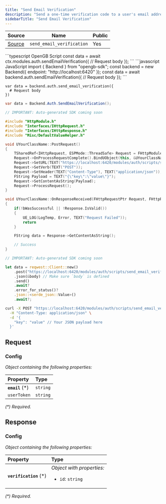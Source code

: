 ```yaml
---
title: "Send Email Verification"
description: "Send a one-time verification code to a user's email address to authenticate them."
sidebarTitle: "Send Email Verification"
---
```


| Source                                                                                                      | Name       | Public     |
| ----------------------------------------------------------------------------------------------------------- | ---------- | ---------- |
| [Source](https://github.com/rivet-gg/opengb-modules/tree/main/modules/auth/scripts/send_email_verification.ts) | `send_email_verification` | Yes |

<RequestExample>
```typescript OpenGB Script
const data = await ctx.modules.auth.sendEmailVerification({
  // Request body
});
```
```javascript JavaScript
import { Backend } from "opengb-sdk";
const backend = new Backend({ endpoint: "http://localhost:6420" });
const data = await backend.auth.sendEmailVerification({
  // Request body
});
```

```gdscript Godot
var data = backend.auth.send_email_verification({
  # Request body
})
```

```csharp Unity
var data = Backend.Auth.SendEmailVerification();
```

```cpp Unreal Engine
// IMPORTANT: Auto-generated SDK coming soon

#include "HttpModule.h"
#include "Interfaces/IHttpRequest.h"
#include "Interfaces/IHttpResponse.h"
#include "Misc/DefaultValueHelper.h"

void UYourClassName::PostRequest()
{
    TSharedRef<IHttpRequest, ESPMode::ThreadSafe> Request = FHttpModule::Get().CreateRequest();
    Request->OnProcessRequestComplete().BindUObject(this, &UYourClassName::OnResponseReceived);
    Request->SetURL(TEXT("https://localhost:6420/modules/auth/scripts/send_email_verification/call"));
    Request->SetVerb(TEXT("POST"));
    Request->SetHeader(TEXT("Content-Type"), TEXT("application/json"));
    FString Payload = TEXT("{\"key\":\"value\"}");
    Request->SetContentAsString(Payload);
    Request->ProcessRequest();
}

void UYourClassName::OnResponseReceived(FHttpRequestPtr Request, FHttpResponsePtr Response, bool bWasSuccessful)
{
    if(!bWasSuccessful || !Response.IsValid())
    {
        UE_LOG(LogTemp, Error, TEXT("Request Failed"));
        return
    }

    FString data = Response->GetContentAsString();

    // Success
}
```

```rust Rust
// IMPORTANT: Auto-generated SDK coming soon

let data = reqwest::Client::new()
    .post("https://localhost:6420/modules/auth/scripts/send_email_verification/call")
    .json(&body) // Make sure `body` is defined
    .send()
    .await?
    .error_for_status()?
    .json::<serde_json::Value>()
    .await?;
```

```bash curl
curl -X POST "https://localhost:6420/modules/auth/scripts/send_email_verification/call" \
  -H "Content-Type: application/json" \
  -d '{
    "key": "value" // Your JSON payload here
  }'
```

</RequestExample>

## Request



### Config

_Object containing the following properties:_

| Property         | Type     |
| :--------------- | :------- |
| **`email`** (\*) | `string` |
| `userToken`      | `string` |

_(\*) Required._


## Response



### Config

_Object containing the following properties:_

| Property                | Type                                                      |
| :---------------------- | :-------------------------------------------------------- |
| **`verification`** (\*) | _Object with properties:_<ul><li>`id`: `string`</li></ul> |

_(\*) Required._

